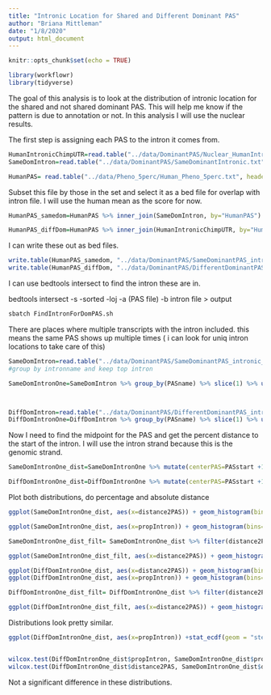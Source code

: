 ```yaml
---
title: "Intronic Location for Shared and Different Dominant PAS"
author: "Briana Mittleman"
date: "1/8/2020"
output: html_document
---
```


```r
knitr::opts_chunk$set(echo = TRUE)
```


```r
library(workflowr)
library(tidyverse)
```

The goal of this analysis is to look at the distribution of intronic location for the shared and not shared dominant PAS. This will help me know if the pattern is due to annotation or not. In this analysis I will use the nuclear results.   


The first step is assigning each PAS to the intron it comes from.  

```r
HumanIntronicChimpUTR=read.table("../data/DominantPAS/Nuclear_HumanIntronicChimpUTR.txt",header = T, stringsAsFactors = F)%>% dplyr::select(gene, HumanPAS, HumanMean)
SameDomIntron=read.table("../data/DominantPAS/SameDominantIntronic.txt",header = T, stringsAsFactors = F)%>% dplyr::select(gene, HumanPAS,HumanMean)
```

```r
HumanPAS= read.table("../data/Pheno_5perc/Human_Pheno_5perc.txt", header = T,stringsAsFactors = F) %>% dplyr::select(chr, start, end, gene, strand, PAS) %>% rename("HumanPAS"=PAS)
```

Subset this file by those in the set and select it as a bed file for overlap with intron file. I will use the human mean as the score for now.    

```r
HumanPAS_samedom=HumanPAS %>% inner_join(SameDomIntron, by="HumanPAS") %>% mutate(GenePAS=paste(gene.x, HumanPAS, sep="_")) %>% dplyr::select(chr, start, end, GenePAS, HumanMean,strand)

HumanPAS_diffDom=HumanPAS %>% inner_join(HumanIntronicChimpUTR, by="HumanPAS") %>% mutate(GenePAS=paste(gene.x, HumanPAS, sep="_")) %>% dplyr::select(chr, start, end, GenePAS, HumanMean,strand)
```

I can write these out as bed files. 

```r
write.table(HumanPAS_samedom, "../data/DominantPAS/SameDominantPAS_intronic.bed", quote = F, row.names = F, col.names = F,sep = "\t")
write.table(HumanPAS_diffDom, "../data/DominantPAS/DifferentDominantPAS_intronic.bed", quote = F, row.names = F, col.names = F,sep = "\t")
```


I can use bedtools intersect to find the intron these are in.  


bedtools intersect -s -sorted -loj -a (PAS file) -b intron file  > output  

```bash
sbatch FindIntronForDomPAS.sh
```


There are places where multiple transcripts with the intron included. this means the same PAS shows up multiple times ( i can look for uniq intron locations to take care of this)


```r
SameDomIntron=read.table("../data/DominantPAS/SameDominantPAS_intronic_mapped2Intron.txt", stringsAsFactors = F, col.names = c("PASchr", "PASstart", "PASend", "PASname", "PASusage", "PASstrand", "Intronchr", "IntronStart", "IntronEnd", "IntronName", "IntronScore", "IntronStrand"))
#group by intronname and keep top intron

SameDomIntronOne=SameDomIntron %>% group_by(PASname) %>% slice(1) %>% ungroup()



DiffDomIntron=read.table("../data/DominantPAS/DifferentDominantPAS_intronic_mapped2Intron.txt", stringsAsFactors = F, col.names = c("PASchr", "PASstart", "PASend", "PASname", "PASusage", "PASstrand", "Intronchr", "IntronStart", "IntronEnd", "IntronName", "IntronScore", "IntronStrand"))
DiffDomIntronOne=DiffDomIntron %>% group_by(PASname) %>% slice(1) %>% ungroup()
```

Now I need to find the midpoint for the PAS and get the percent distance to the start of the intron. I will use the intron strand because this is the genomic strand.  

```r
SameDomIntronOne_dist=SameDomIntronOne %>% mutate(centerPAS=PASstart +100, intronLength=IntronEnd-IntronStart, distance2PAS=ifelse(IntronStrand=="+", centerPAS -IntronStart, IntronEnd-centerPAS),propIntron=distance2PAS/intronLength)

DiffDomIntronOne_dist=DiffDomIntronOne %>% mutate(centerPAS=PASstart +100, intronLength=IntronEnd-IntronStart, distance2PAS=ifelse(IntronStrand=="+", centerPAS -IntronStart, IntronEnd-centerPAS),propIntron=distance2PAS/intronLength)
```

Plot both distributions, do percentage and absolute distance
```r
ggplot(SameDomIntronOne_dist, aes(x=distance2PAS)) + geom_histogram(bins=100)  + labs(x="Distance from intron start to PAS", title="Same Dominant Intron, absolute distance")

ggplot(SameDomIntronOne_dist, aes(x=propIntron)) + geom_histogram(bins=100) +labs(x="Proportion of intron", title="Same Dominant Intron, proportion of intron")
```
```r
SameDomIntronOne_dist_filt= SameDomIntronOne_dist %>% filter(distance2PAS<=100000)

ggplot(SameDomIntronOne_dist_filt, aes(x=distance2PAS)) + geom_histogram(bins=100)   +labs(x="Distance from intron start to PAS", title="Same Dominant Intron, absolute distance (less than 100kb)")
```



```r
ggplot(DiffDomIntronOne_dist, aes(x=distance2PAS)) + geom_histogram(bins=100)+ labs(x="Distance from intron start to PAS", title="Human Dominant Intronic, Chimp Dominant 3' UTR, absolute distance")
ggplot(DiffDomIntronOne_dist, aes(x=propIntron)) + geom_histogram(bins=100) +labs(x="Proportion of intron", title="Human Dominant Intronic, Chimp Dominant 3' UTR, Proportion of intron")


```


```r
DiffDomIntronOne_dist_filt= DiffDomIntronOne_dist %>% filter(distance2PAS<=100000)

ggplot(DiffDomIntronOne_dist_filt, aes(x=distance2PAS)) + geom_histogram(bins=100) +  labs(x="Distance from intron start to PAS", title="Human Dominant Intronic, Chimp Dominant 3' UTR \nabsolute distance (less than 100kb)")
```


Distributions look pretty similar.  

```r
ggplot(DiffDomIntronOne_dist, aes(x=propIntron)) +stat_ecdf(geom = "step", col="red") +stat_ecdf(data=SameDomIntronOne_dist, geom = "step", col="blue") + scale_colour_manual(name = 'Intron Set', values =c('red'='red','blue'='blue'), labels = c('c2','c1'),guide = 'legend')+ labs(x="PAS location by proprortion of Intron", title = "ecdf for Intronic location, red=Different Dom, blue=Same dom") 



```


```r
wilcox.test(DiffDomIntronOne_dist$propIntron, SameDomIntronOne_dist$propIntron)
wilcox.test(DiffDomIntronOne_dist$distance2PAS, SameDomIntronOne_dist$distance2PAS)
```

Not a significant difference in these distributions.  
